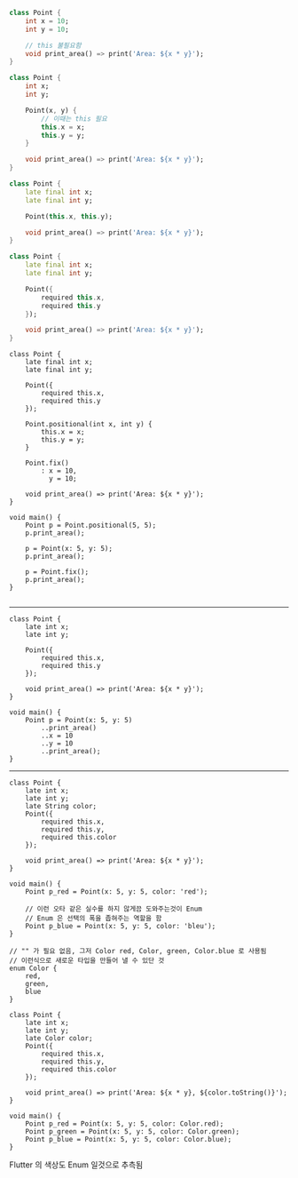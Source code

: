 ```dart
class Point {
    int x = 10;
    int y = 10;

    // this 불필요함
    void print_area() => print('Area: ${x * y}');
}
```

```dart
class Point {
    int x;
    int y;

    Point(x, y) {
        // 이때는 this 필요
        this.x = x;
        this.y = y;
    }

    void print_area() => print('Area: ${x * y}');
}
```

```dart
class Point {
    late final int x;
    late final int y;

    Point(this.x, this.y);

    void print_area() => print('Area: ${x * y}');
}
```

```dart
class Point {
    late final int x;
    late final int y;

    Point({
        required this.x,
        required this.y
    });

    void print_area() => print('Area: ${x * y}');
}
```

```dart:named-constructor
class Point {
    late final int x;
    late final int y;

    Point({
        required this.x,
        required this.y
    });

    Point.positional(int x, int y) {
        this.x = x;
        this.y = y;
    }

    Point.fix()
        : x = 10,
          y = 10;

    void print_area() => print('Area: ${x * y}');
}

void main() {
    Point p = Point.positional(5, 5);
    p.print_area();

    p = Point(x: 5, y: 5);
    p.print_area();

    p = Point.fix();
    p.print_area();
}
```

```dart:from-json-패턴
```

***

```dart:cascade-notation
class Point {
    late int x;
    late int y;

    Point({
        required this.x,
        required this.y
    });

    void print_area() => print('Area: ${x * y}');
}

void main() {
    Point p = Point(x: 5, y: 5)
        ..print_area()
        ..x = 10
        ..y = 10
        ..print_area();
}
```

***

```dart:enum
class Point {
    late int x;
    late int y;
    late String color;
    Point({
        required this.x,
        required this.y,
        required this.color
    });

    void print_area() => print('Area: ${x * y}');
}

void main() {
    Point p_red = Point(x: 5, y: 5, color: 'red');

    // 이런 오타 같은 실수를 하지 않게끔 도와주는것이 Enum
    // Enum 은 선택의 폭을 좁혀주는 역할을 함
    Point p_blue = Point(x: 5, y: 5, color: 'bleu');
}
```

```dart:enum-2
// "" 가 필요 없음, 그저 Color red, Color, green, Color.blue 로 사용됨
// 이런식으로 새로운 타입을 만들어 낼 수 있단 것
enum Color {
    red,
    green,
    blue
}

class Point {
    late int x;
    late int y;
    late Color color;
    Point({
        required this.x,
        required this.y,
        required this.color
    });

    void print_area() => print('Area: ${x * y}, ${color.toString()}');
}

void main() {
    Point p_red = Point(x: 5, y: 5, color: Color.red);
    Point p_green = Point(x: 5, y: 5, color: Color.green);
    Point p_blue = Point(x: 5, y: 5, color: Color.blue);
}
```

Flutter 의 색상도 Enum 일것으로 추측됨
